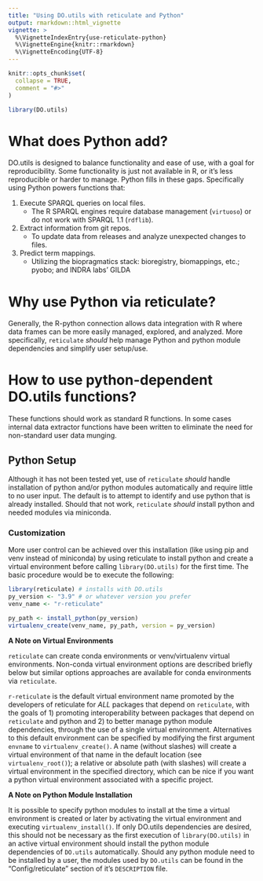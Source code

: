 ```yaml
---
title: "Using DO.utils with reticulate and Python"
output: rmarkdown::html_vignette
vignette: >
  %\VignetteIndexEntry{use-reticulate-python}
  %\VignetteEngine{knitr::rmarkdown}
  %\VignetteEncoding{UTF-8}
---
```


```r
knitr::opts_chunk$set(
  collapse = TRUE,
  comment = "#>"
)
```

```r
library(DO.utils)
```


# What does Python add?

DO.utils is designed to balance functionality and ease of use, with a goal for reproducibility. Some functionality is just not available in R, or it's less reproducible or harder to manage. Python fills in these gaps. Specifically using Python powers functions that:

1. Execute SPARQL queries on local files.
    - The R SPARQL engines require database management (`virtuoso`) or do not work with SPARQL 1.1 (`rdflib`).
2. Extract information from git repos.
    - To update data from releases and analyze unexpected changes to files.
3. Predict term mappings.
    - Utilizing the biopragmatics stack: bioregistry, biomappings, etc.; pyobo; and INDRA labs' GILDA


# Why use Python via reticulate?

Generally, the R-python connection allows data integration with R where data frames can be more easily managed, explored, and analyzed. More specifically, `reticulate` _should_ help manage Python and python module dependencies and simplify user setup/use.


# How to use python-dependent DO.utils functions?

These functions should work as standard R functions. In some cases internal data extractor functions have been written to eliminate the need for non-standard user data munging.


## Python Setup

Although it has not been tested yet, use of `reticulate` _should_ handle installation of python and/or python modules automatically and require little to no user input. The default is to attempt to identify and use python that is already installed. Should that not work, `reticulate` _should_ install python and needed modules via miniconda.


### Customization

More user control can be achieved over this installation (like using pip and venv instead of miniconda) by using reticulate to install python and create a virtual environment before calling `library(DO.utils)` for the first time. The basic procedure would be to execute the following:

```r
library(reticulate) # installs with DO.utils
py_version <- "3.9" # or whatever version you prefer
venv_name <- "r-reticulate"

py_path <- install_python(py_version)
virtualenv_create(venv_name, py_path, version = py_version)
```


**A Note on Virtual Environments**

`reticulate` can create conda environments or venv/virtualenv virtual environments. Non-conda virtual environment options are described briefly below but similar options approaches are available for conda environments via `reticulate`.

`r-reticulate` is the default virtual environment name promoted by the developers of reticulate for _ALL_ packages that depend on `reticulate`, with the goals of 1) promoting interoperability between packages that depend on `reticulate` and python and 2) to better manage python module dependencies, through the use of a single virtual environment. Alternatives to this default environment can be specified by modifying the first argument `envname` to `virtualenv_create()`. A name (without slashes) will create a virtual environment of that name in the default location (see `virtualenv_root()`); a relative or absolute path (with slashes) will create a virtual environment in the specified directory, which can be nice if you want a python virtual environment associated with a specific project.


**A Note on Python Module Installation**

It is possible to specify python modules to install at the time a virtual environment is created or later by activating the virtual environment and executing `virtualenv_install()`. If only DO.utils dependencies are desired, this should not be necessary as the first execution of `library(DO.utils)` in an active virtual environment should install the python module dependencies of `DO.utils` automatically. Should any python module need to be installed by a user, the modules used by `DO.utils` can be found in the "Config/reticulate" section of it's `DESCRIPTION` file.



